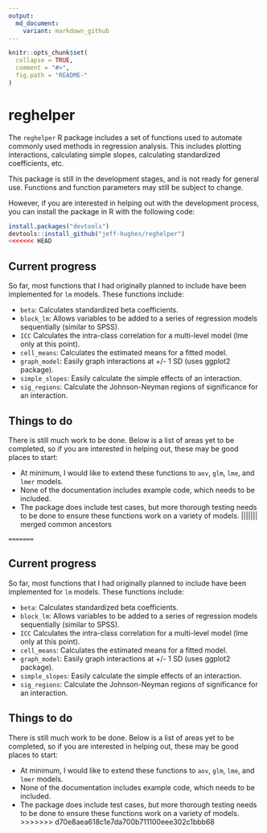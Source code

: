 ```yaml
---
output:
  md_document:
    variant: markdown_github
---
```


<!-- README.md is generated from README.Rmd. Please edit that file -->

```r
knitr::opts_chunk$set(
  collapse = TRUE,
  comment = "#>",
  fig.path = "README-"
)
```
# reghelper

The `reghelper` R package includes a set of functions used to automate commonly
used methods in regression analysis. This includes plotting interactions,
calculating simple slopes, calculating standardized coefficients, etc.

This package is still in the development stages, and is not ready for general
use. Functions and function parameters may still be subject to change.

However, if you are interested in helping out with the development process, you
can install the package in R with the following code:
```R
install.packages("devtools")
devtools::install_github("jeff-hughes/reghelper")
<<<<<<< HEAD
```

## Current progress

So far, most functions that I had originally planned to include have been
implemented for `lm` models. These functions include:

* `beta`: Calculates standardized beta coefficients.
* `block_lm`: Allows variables to be added to a series of regression models
sequentially (similar to SPSS).
* `ICC` Calculates the intra-class correlation for a multi-level model (lme only
at this point).
* `cell_means`: Calculates the estimated means for a fitted model.
* `graph_model`: Easily graph interactions at +/- 1 SD (uses ggplot2 package).
* `simple_slopes`: Easily calculate the simple effects of an interaction.
* `sig_regions`: Calculate the Johnson-Neyman regions of significance for an
interaction.

## Things to do

There is still much work to be done. Below is a list of areas yet to be
completed, so if you are interested in helping out, these may be good places to
start:

* At minimum, I would like to extend these functions to `aov`, `glm`, `lme`, and
`lmer` models.
* None of the documentation includes example code, which needs to be included.
* The package does include test cases, but more thorough testing needs to be
done to ensure these functions work on a variety of models.
||||||| merged common ancestors
```
=======
```

## Current progress

So far, most functions that I had originally planned to include have been
implemented for `lm` models. These functions include:

* `beta`: Calculates standardized beta coefficients.
* `block_lm`: Allows variables to be added to a series of regression models
sequentially (similar to SPSS).
* `ICC` Calculates the intra-class correlation for a multi-level model (lme only
at this point).
* `cell_means`: Calculates the estimated means for a fitted model.
* `graph_model`: Easily graph interactions at +/- 1 SD (uses ggplot2 package).
* `simple_slopes`: Easily calculate the simple effects of an interaction.
* `sig_regions`: Calculate the Johnson-Neyman regions of significance for an
interaction.

## Things to do

There is still much work to be done. Below is a list of areas yet to be
completed, so if you are interested in helping out, these may be good places to
start:

* At minimum, I would like to extend these functions to `aov`, `glm`, `lme`, and
`lmer` models.
* None of the documentation includes example code, which needs to be included.
* The package does include test cases, but more thorough testing needs to be
done to ensure these functions work on a variety of models.
>>>>>>> d70e8aea618c1e7da700b711100eee302c1bbb68
